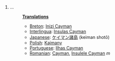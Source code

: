 #...
#:'''[[Translation]]s'''
#:*[[Breton]]: [[Inizi Cayman]]
#:*[[Interlingua]]: [[Insulas Cayman]]
#:*[[Japanese]]: [[ケイマン諸島]] (keiman shotō)
#:*[[Polish]]: [[Kajmany]]
#:*[[Portuguese]]: [[Ilhas Cayman]]
#:*[[Romanian]]: [[Cayman]], [[Insulele Cayman]] ''m''